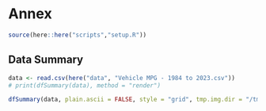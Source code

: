 # Annex {#sec-Annex}

```r
source(here::here("scripts","setup.R"))
```

## Data Summary
```r
data <- read.csv(here("data", "Vehicle MPG - 1984 to 2023.csv"))
# print(dfSummary(data), method = "render")

dfSummary(data, plain.ascii = FALSE, style = "grid", tmp.img.dir = "/tmp")
```